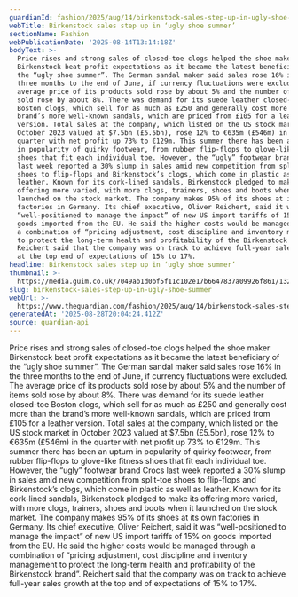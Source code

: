 ```yaml
---
guardianId: fashion/2025/aug/14/birkenstock-sales-step-up-in-ugly-shoe-summer
webTitle: Birkenstock sales step up in ‘ugly shoe summer’
sectionName: Fashion
webPublicationDate: '2025-08-14T13:14:18Z'
bodyText: >-
  Price rises and strong sales of closed-toe clogs helped the shoe maker
  Birkenstock beat profit expectations as it became the latest beneficiary of
  the “ugly shoe summer”. The German sandal maker said sales rose 16% in the
  three months to the end of June, if currency fluctuations were excluded. The
  average price of its products sold rose by about 5% and the number of items
  sold rose by about 8%. There was demand for its suede leather closed-toe
  Boston clogs, which sell for as much as £250 and generally cost more than the
  brand’s more well-known sandals, which are priced from £105 for a leather
  version. Total sales at the company, which listed on the US stock market in
  October 2023 valued at $7.5bn (£5.5bn), rose 12% to €635m (£546m) in the
  quarter with net profit up 73% to €129m. This summer there has been an upturn
  in popularity of quirky footwear, from rubber flip-flops to glove-like fitness
  shoes that fit each individual toe. However, the “ugly” footwear brand Crocs
  last week reported a 30% slump in sales amid new competition from split-toe
  shoes to flip-flops and Birkenstock’s clogs, which come in plastic as well as
  leather. Known for its cork-lined sandals, Birkenstock pledged to make its
  offering more varied, with more clogs, trainers, shoes and boots when it
  launched on the stock market. The company makes 95% of its shoes at its own
  factories in Germany. Its chief executive, Oliver Reichert, said it was
  “well-positioned to manage the impact” of new US import tariffs of 15% on
  goods imported from the EU. He said the higher costs would be managed through
  a combination of “pricing adjustment, cost discipline and inventory management
  to protect the long-term health and profitability of the Birkenstock brand”.
  Reichert said that the company was on track to achieve full-year sales growth
  at the top end of expectations of 15% to 17%.
headline: Birkenstock sales step up in ‘ugly shoe summer’
thumbnail: >-
  https://media.guim.co.uk/7049ab1d0bf5f11c102e17b6647837a09926f861/132_84_3163_2530/500.jpg
slug: birkenstock-sales-step-up-in-ugly-shoe-summer
webUrl: >-
  https://www.theguardian.com/fashion/2025/aug/14/birkenstock-sales-step-up-in-ugly-shoe-summer
generatedAt: '2025-08-28T20:04:24.412Z'
source: guardian-api
---
```

Price rises and strong sales of closed-toe clogs helped the shoe maker Birkenstock beat profit expectations as it became the latest beneficiary of the “ugly shoe summer”. The German sandal maker said sales rose 16% in the three months to the end of June, if currency fluctuations were excluded. The average price of its products sold rose by about 5% and the number of items sold rose by about 8%. There was demand for its suede leather closed-toe Boston clogs, which sell for as much as £250 and generally cost more than the brand’s more well-known sandals, which are priced from £105 for a leather version. Total sales at the company, which listed on the US stock market in October 2023 valued at $7.5bn (£5.5bn), rose 12% to €635m (£546m) in the quarter with net profit up 73% to €129m. This summer there has been an upturn in popularity of quirky footwear, from rubber flip-flops to glove-like fitness shoes that fit each individual toe. However, the “ugly” footwear brand Crocs last week reported a 30% slump in sales amid new competition from split-toe shoes to flip-flops and Birkenstock’s clogs, which come in plastic as well as leather. Known for its cork-lined sandals, Birkenstock pledged to make its offering more varied, with more clogs, trainers, shoes and boots when it launched on the stock market. The company makes 95% of its shoes at its own factories in Germany. Its chief executive, Oliver Reichert, said it was “well-positioned to manage the impact” of new US import tariffs of 15% on goods imported from the EU. He said the higher costs would be managed through a combination of “pricing adjustment, cost discipline and inventory management to protect the long-term health and profitability of the Birkenstock brand”. Reichert said that the company was on track to achieve full-year sales growth at the top end of expectations of 15% to 17%.
